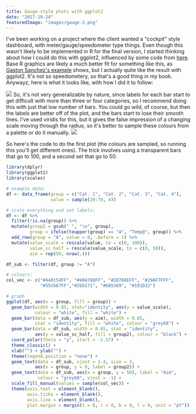 ```yaml
---
title: Gauge-style plots with ggplot2
date: "2017-10-24"
featuredImage: "images/gauge-2.png"
---
```


I've been working on a project where the client wanted a "cockpit" style dashboard, with meter/gauge/speedometer type things. Even though this wasn't likely to be implemented in R for the final version, I started thinking about how I could do this with ggplot2, influenced by some code from [here](http://www.r-graph-gallery.com/80-circular-barplot/). Base R graphics are likely a much better fit for something like this, as [Gaston Sanchez's example](http://www.gastonsanchez.com/visually-enforced/how-to/2013/01/10/Gauge-Chart-in-R/) shows, but I actually quite like the result with ggplot2. It's not so speedometery, so that's a good thing in my book. Anywayz, here is what it looks like, with how I did it to follow:

![](images/gauge-1.png)
So, it's not very generalizable by nature, since labels for each bar start to get difficult with more than three or four categories, so I recommend doing this with just that low number of bars. You could go wild, of course, but then the labels are better off of the plot, and the bars start to lose their smooth lines. I've used viridis for this, but it gives the false impression of a changing scale moving through the radius, so it's better to sample these colours from a palette or do it manually.
![](images/gauge-2.png)

So here's the code to do the first plot (the colours are sampled, so running this you'll get different ones). The trick involves using a transparent bars that go to 100, and a second set that go to 50.

```r
library(dplyr)
library(ggplot2)
library(scales)

# example data:
df <- data_frame(group = c("Cat. 1", "Cat. 2", "Cat. 3", "Cat. 4"),
                 value = sample(20:70, 4))

# scale everything and set labels:
df <- df %>%
  filter(!is.na(group)) %>%
  mutate(group2 = gsub(" ", "\n", group),
         group = ifelse(toupper(group) == "A", "Temp@", group)) %>%
  add_row(group = "A", value = 0, .before = 1) %>%
  mutate(value_scale = rescale(value, to = c(0, 100)),
         value_sc_half = rescale(value_scale, to = c(0, 50)),
         aim = rep(50, nrow(.)))

df_sub <- filter(df, group != "A")

# colours:
col_vec <- c("#440154FF", "#404788FF", "#2D708EFF", "#29AF7FFF",
             "#55C667FF","#2E6171", "#685369", "#191D32")

# graph
ggplot(df, aes(x = group, fill = group)) +
  geom_bar(width = 0.85, stat="identity", aes(y = value_scale),
           colour = "white", fill = "white") +
  geom_bar(data = df_sub, aes(y = aim), width = 0.85,
           stat = "identity", fill = "white", colour = "grey68") +
  geom_bar(data = df_sub, width = 0.85, stat = "identity",
           aes(y = value_sc_half, fill = group2), colour = "black") +
  coord_polar(theta = "y", start = -1.57) +
  theme_classic() +
  xlab("") + ylab("") +
  theme(legend.position = "none") +
  geom_text(data = df_sub, vjust = 1.4, size = 3,
           aes(x = group, y = 0, label = group2)) +
  geom_text(data = df_sub, aes(x = group, y = 50), label = "Aim",
            colour = "grey68", vjust = -1) +
  scale_fill_manual(values = sample(col_vec)) +
  theme(axis.text = element_blank(),
        axis.ticks = element_blank(),
        axis.line = element_blank(),
        plot.margin = margin(t = 0, r = 0, b = 0, l = 0, unit = "pt"))
```
